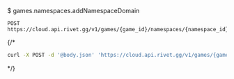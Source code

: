 $ games.namespaces.addNamespaceDomain
```
POST https://cloud.api.rivet.gg/v1/games/{game_id}/namespaces/{namespace_id}/domains
```


{/*<RequestExample>
```bash curl
curl -X POST -d '@body.json' 'https://cloud.api.rivet.gg/v1/games/{game_id}/namespaces/{namespace_id}/domains'
```
</RequestExample>*/}
